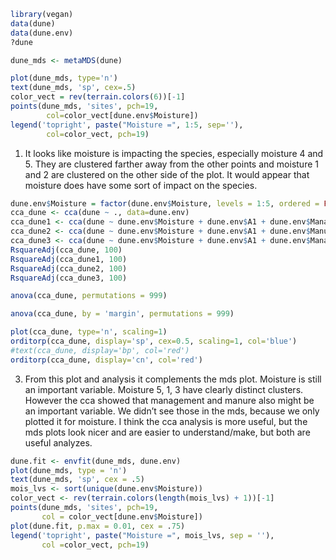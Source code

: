 ```r
library(vegan)
data(dune)
data(dune.env)
?dune
```

```r
dune_mds <- metaMDS(dune)
```

```r
plot(dune_mds, type='n')
text(dune_mds, 'sp', cex=.5)
color_vect = rev(terrain.colors(6))[-1]
points(dune_mds, 'sites', pch=19, 
        col=color_vect[dune.env$Moisture])
legend('topright', paste("Moisture =", 1:5, sep=''), 
        col=color_vect, pch=19)
```

1. It looks like moisture is impacting the species, especially moisture 4 and 5. They are clustered farther away from the other points and moisture 1 and 2 are clustered on the other side of the plot. It would appear that moisture does have some sort of impact on the species.

```r
dune.env$Moisture = factor(dune.env$Moisture, levels = 1:5, ordered = FALSE)
cca_dune <- cca(dune ~ ., data=dune.env)
cca_dune1 <- cca(dune ~ dune.env$Moisture + dune.env$A1 + dune.env$Management)
cca_dune2 <- cca(dune ~ dune.env$Moisture + dune.env$A1 + dune.env$Manure)
cca_dune3 <- cca(dune ~ dune.env$Moisture + dune.env$A1 + dune.env$Management + dune.env$Manure)
RsquareAdj(cca_dune, 100)
RsquareAdj(cca_dune1, 100)
RsquareAdj(cca_dune2, 100)
RsquareAdj(cca_dune3, 100)
```

```r
anova(cca_dune, permutations = 999)

anova(cca_dune, by = 'margin', permutations = 999)

```

```r
plot(cca_dune, type='n', scaling=1)
orditorp(cca_dune, display='sp', cex=0.5, scaling=1, col='blue')
#text(cca_dune, display='bp', col='red')
orditorp(cca_dune, display='cn', col='red')

```

3. From this plot and analysis it complements the mds plot. Moisture is still an important variable. Moisture 5, 1, 3 have clearly distinct clusters. However the cca showed that management and manure also might be an important variable. We didn't see those in the mds, because we only plotted it for moisture. I think the cca analysis is more useful, but the mds plots look nicer and are easier to understand/make, but both are useful analyzes.

```r
dune.fit <- envfit(dune_mds, dune.env)
plot(dune_mds, type = 'n')
text(dune_mds, 'sp', cex = .5)
mois_lvs <- sort(unique(dune.env$Moisture))
color_vect <- rev(terrain.colors(length(mois_lvs) + 1))[-1]
points(dune_mds, 'sites', pch=19,
       col = color_vect[dune.env$Moisture])
plot(dune.fit, p.max = 0.01, cex = .75)
legend('topright', paste("Moisture =", mois_lvs, sep = ''),
       col =color_vect, pch=19)
```

